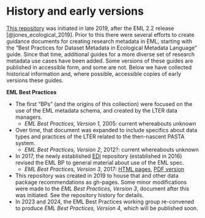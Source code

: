 # History and early versions

[This repository](https://github.com/EDIorg/data-package-best-practices) was initiated in late 2019, after the EML 2.2 release [@jones_ecological_2019]. Prior to this there were several efforts to create guidance documents for creating research metadata in EML, starting with the "Best Practices for Dataset Metadata in Ecological Metadata Language" guide. Since that time, additional guides for a more diverse set of research metadata use cases have been added. Some versions of these guides are published in accessible form, and some are not. Below we have collected historical information and, where possible, accessible copies of early versions these guides.

**EML Best Practices**

* The first "BPs" (and the origins of this collection) were focused on the use of the EML metadata schema, and created by the LTER data managers.
  - *EML Best Practices, Version 1*, 2005: current whereabouts unknown 
* Over time, that document was expanded to include specifics about data types and practices of the LTER related to the then-nascent PASTA system.
  - *EML Best Practices, Version 2*, 2012?: current whereabouts unknown  
* In 2017, the newly established [EDI](https://edirepository.org) repository (established in 2016) revised the EML BP to general material about use of the EML spec.
  - *EML Best Practices, Version 3*, 2017: [HTML pages](./guide-eml-bp/archive/book.qmd), [PDF version](https://drive.google.com/file/d/1HaoRXPjCtDueIJ-IzflktglYJzIIUkxH/view?usp=sharing)
- This repository was created in 2019 to house that and other data package recommendations as gh-pages. Some minor modifications were made to the *EML Best Practices, Version 3*, document after this was initiated. See the repository history for details.
- In 2023 and 2024, the EML Best Practices working group re-convened to produce *EML Best Practices, Version 4*, which will be published soon.
